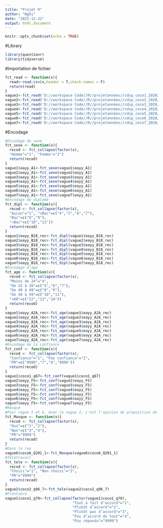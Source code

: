 ```yaml
---
title: "Projet R"
author: "Nghi"
date: "2022-12-22"
output: html_document
---
```


```r
knitr::opts_chunk$set(echo = TRUE)
```

#Library
```r
library(questionr)
library(tidyverse)
```
#Importation de fichier
```r
fct_read <- function(x){
  read<-read.csv(x,header = T,check.names = F)
  return(read)
}
vague1<-fct_read('D://workspace Code//R//projetannées//cdsp_coco1_2020//cdsp_coco1_2020//donnees_coco1//csv_coco1//fr.cdsp.ddi.elipss.202004coco1.csv')
vague2<-fct_read('D://workspace Code//R//projetannées//cdsp_coco2_2020//cdsp_coco2_2020//donnees_coco2//csv_coco2//fr.cdsp.ddi.elipss.202004.csv')
vague3<-fct_read('D://workspace Code//R//projetannées//cdsp_coco3_2020//cdsp_coco3_2020//donnees_coco3//csv_coco3//fr.cdsp.ddi.elipss.202005.csv')
vague4<-fct_read('D://workspace Code//R//projetannées//cdsp_coco4_2020//cdsp_coco4_2020//donnees_coco4//csv_coco4//fr.cdsp.ddi.elipss.202005.csv')
vague5<-fct_read('D://workspace Code//R//projetannées//cdsp_coco5_2020//cdsp_coco5_2020//donnees_coco5//csv_coco5//fr.cdsp.ddi.elipss.202005.csv')
vague6<-fct_read('D://workspace Code//R//projetannées//cdsp_coco6_2020//cdsp_coco6_2020//donnees_coco6//csv_coco6//fr.cdsp.ddi.elipss.202010.csv')
vague7<-fct_read('D://workspace Code//R//projetannées//cdsp_coco7_2020//cdsp_coco7_2020//donnees_coco7//csv_coco7//fr.cdsp.ddi.elipss.202011.csv')
```

#Encodage
```r
#Encodage de sexe
fct_sexe <- function(x){
  recod <- fct_collapse(factor(x),
  "Homme"="1", "Femme"="2")
  return(recod)
}
vague1$eayy_A1<-fct_sexe(vague1$eayy_A1)
vague2$eayy_A1<-fct_sexe(vague2$eayy_A1)
vague3$eayy_A1<-fct_sexe(vague3$eayy_A1)
vague4$eayy_A1<-fct_sexe(vague4$eayy_A1)
vague5$eayy_A1<-fct_sexe(vague5$eayy_A1)
vague6$eayy_A1<-fct_sexe(vague6$eayy_A1)
vague7$eayy_A1<-fct_sexe(vague7$eayy_A1)
#Encodage de diplome
fct_dipl <- function(x){
  recod <- fct_collapse(factor(x),
  "Aucun"="1", "<Bac"=c("4","5","6","7"),
  "Bac"=c("8","9"),
  ">Bac"=c("10","11"))
  return(recod)
}
vague1$eayy_B18_rec<-fct_dipl(vague1$eayy_B18_rec)
vague2$eayy_B18_rec<-fct_dipl(vague2$eayy_B18_rec)
vague3$eayy_B18_rec<-fct_dipl(vague3$eayy_B18_rec)
vague4$eayy_B18_rec<-fct_dipl(vague4$eayy_B18_rec)
vague5$eayy_B18_rec<-fct_dipl(vague5$eayy_B18_rec)
vague6$eayy_B18_rec<-fct_dipl(vague6$eayy_B18_rec)
vague7$eayy_B18_rec<-fct_dipl(vague7$eayy_B18_rec)
#Encodage d'age
fct_age <- function(x){
  recod <- fct_collapse(factor(x),
  "Moins de 24"="4",
  "De 25 à 39"=c("5","6","7"),
  "De 40 à 49"=c("8","9"),
  "De 50 à 59"=c("10","11"),
  ">60"=c("12","13","14"))
  return(recod)
}
vague1$eayy_A2A_rec<-fct_age(vague1$eayy_A2A_rec)
vague2$eayy_A2A_rec<-fct_age(vague2$eayy_A2A_rec)
vague3$eayy_A2A_rec<-fct_age(vague3$eayy_A2A_rec)
vague4$eayy_A2A_rec<-fct_age(vague4$eayy_A2A_rec)
vague5$eayy_A2A_rec<-fct_age(vague5$eayy_A2A_rec)
vague6$eayy_A2A_rec<-fct_age(vague6$eayy_A2A_rec)
vague7$eayy_A2A_rec<-fct_age(vague7$eayy_A2A_rec)
#Encodage de la confiance
fct_conf <- function(x){
  recod <- fct_collapse(factor(x),
  "Confiance"="1", "Pas confiance"="2",
  "PR"=c("9999","7","8","9996"))
  return(recod)
}
vague1$coco1_q67<-fct_conf(vague1$coco1_q67)
vague2$eayy_F5<-fct_conf(vague2$eayy_F5)
vague3$eayy_F5<-fct_conf(vague3$eayy_F5)
vague4$eayy_F5<-fct_conf(vague4$eayy_F5)
vague5$eayy_F5<-fct_conf(vague5$eayy_F5)
vague6$eayy_F5<-fct_conf(vague6$eayy_F5)
vague7$eayy_F5<-fct_conf(vague7$eayy_F5)
#Masque
#Pour vague 5 et 6. Avec le vague 2, c'est l'opinion de proposition de port du masque.
fct_Masque <- function(x){
  recod <- fct_collapse(factor(x),
  "Oui"=c("1","2"),
  "Non"=c("3","4"),
  "PR"="9999")
  return(recod)
}
#Dans la rue
vague6$coco6_Q201_1<-fct_Masque(vague6$coco6_Q201_1)
#Télétravail
fct_tele <- function(x){
  recod <- fct_collapse(factor(x),
  "Choisi"="1", "Non choisi"="2",
  "PR"="9999")
  return(recod)
}
vague2$coco2_q96_7<-fct_tele(vague2$coco2_q96_7)
#Frontière
vague1$coco1_q70<-fct_collapse(factor(vague1$coco1_q70),
                               "Tout à fait d’accord"="1",
                               "Plutôt d’accord"="2",
                               "Plutôt pas d’accord"="3",
                               "Pas d’accord du tout"="4",
                               "Pas répondu"="9999")


```

